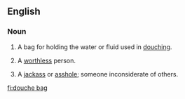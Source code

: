 ==English==

===Noun===
{{en-noun|sg=[[douche]] [[bag]]}}

# A bag for holding the water or fluid used in [[douching]].
# {{vulgar|pejorative}} A [[worthless]] person.
# {{vulgar|pejorative}} A [[jackass]] or [[asshole]]; someone inconsiderate of others.

[[fi:douche bag]]